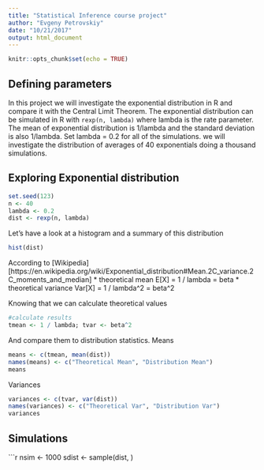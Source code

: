 ```yaml
---
title: "Statistical Inference course project"
author: "Evgeny Petrovskiy"
date: "10/21/2017"
output: html_document
---
```


```r
knitr::opts_chunk$set(echo = TRUE)
```

## Defining parameters

In this project we will investigate the exponential distribution in R and compare it with the Central Limit Theorem. The exponential distribution can be simulated in R with `rexp(n, lambda)` where lambda is the rate parameter. The mean of exponential distribution is 1/lambda and the standard deviation is also 1/lambda. Set lambda = 0.2 for all of the simulations. we will investigate the distribution of averages of 40 exponentials doing a thousand simulations.

## Exploring Exponential distribution

```r
set.seed(123)
n <- 40
lambda <- 0.2
dist <- rexp(n, lambda)
```

Let's have a look at a histogram and a summary of this distribution
```r
hist(dist)
```

According to [Wikipedia][https://en.wikipedia.org/wiki/Exponential_distribution#Mean.2C_variance.2C_moments_and_median] 
* theoretical mean E[X] = 1 / lambda = beta
* theoretical variance Var[X] = 1 / lambda^2 = beta^2

Knowing that we can calculate theoretical values
```r
#calculate results
tmean <- 1 / lambda; tvar <- beta^2
```
And compare them to distribution statistics. Means
```r
means <- c(tmean, mean(dist))
names(means) <- c("Theoretical Mean", "Distribution Mean")
means
```
Variances
```r
variances <- c(tvar, var(dist))
names(variances) <- c("Theoretical Var", "Distribution Var")
variances
```

## Simulations

```r
nsim <- 1000
sdist <- sample(dist, )